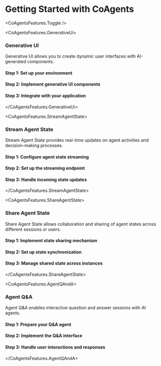 

# Getting Started with CoAgents


<CoAgentsFeatures.Toggle />

<CoAgentsFeatures.GenerativeUi>
  ### Generative UI

  Generative UI allows you to create dynamic user interfaces with AI-generated components.

  #### Step 1: Set up your environment

  #### Step 2: Implement generative UI components

  #### Step 3: Integrate with your application

</CoAgentsFeatures.GenerativeUi>

<CoAgentsFeatures.StreamAgentState>
  ### Stream Agent State

  Stream Agent State provides real-time updates on agent activities and decision-making processes.

  #### Step 1: Configure agent state streaming

  #### Step 2: Set up the streaming endpoint

  #### Step 3: Handle incoming state updates

</CoAgentsFeatures.StreamAgentState>

<CoAgentsFeatures.ShareAgentState>
  ### Share Agent State

  Share Agent State allows collaboration and sharing of agent states across different sessions or users.

  #### Step 1: Implement state sharing mechanism

  #### Step 2: Set up state synchronization

  #### Step 3: Manage shared state across instances

</CoAgentsFeatures.ShareAgentState>

<CoAgentsFeatures.AgentQAndA>
  ### Agent Q&A

  Agent Q&A enables interactive question and answer sessions with AI agents.

  #### Step 1: Prepare your Q&A agent

  #### Step 2: Implement the Q&A interface

  #### Step 3: Handle user interactions and responses

</CoAgentsFeatures.AgentQAndA>
